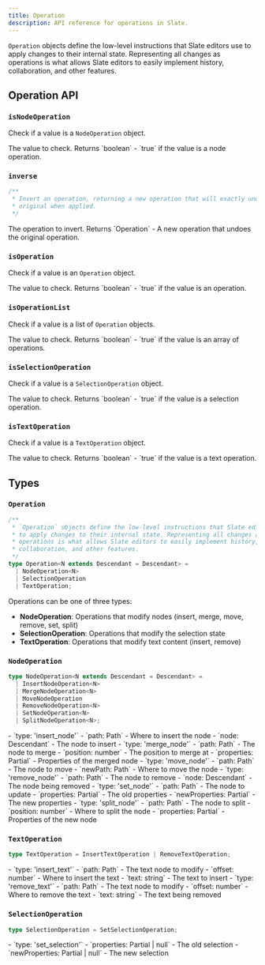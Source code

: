 ```yaml
---
title: Operation
description: API reference for operations in Slate.
---
```


`Operation` objects define the low-level instructions that Slate editors use to apply changes to their internal state. Representing all changes as operations is what allows Slate editors to easily implement history, collaboration, and other features.

## Operation API

### `isNodeOperation`

Check if a value is a `NodeOperation` object.

<APIParameters>
  <APIItem name="value" type="any">
    The value to check.
  </APIItem>
</APIParameters>

<APIReturns>
  Returns `boolean` - `true` if the value is a node operation.
</APIReturns>

### `inverse`

```ts
/**
 * Invert an operation, returning a new operation that will exactly undo the
 * original when applied.
 */
```

<APIParameters>
  <APIItem name="op" type="Operation">
    The operation to invert.
  </APIItem>
</APIParameters>

<APIReturns>
  Returns `Operation` - A new operation that undoes the original operation.
</APIReturns>

### `isOperation`

Check if a value is an `Operation` object.

<APIParameters>
  <APIItem name="value" type="any">
    The value to check.
  </APIItem>
</APIParameters>

<APIReturns>
  Returns `boolean` - `true` if the value is an operation.
</APIReturns>

### `isOperationList`

Check if a value is a list of `Operation` objects.

<APIParameters>
  <APIItem name="value" type="any">
    The value to check.
  </APIItem>
</APIParameters>

<APIReturns>
  Returns `boolean` - `true` if the value is an array of operations.
</APIReturns>

### `isSelectionOperation`

Check if a value is a `SelectionOperation` object.

<APIParameters>
  <APIItem name="value" type="any">
    The value to check.
  </APIItem>
</APIParameters>

<APIReturns>
  Returns `boolean` - `true` if the value is a selection operation.
</APIReturns>

### `isTextOperation`

Check if a value is a `TextOperation` object.

<APIParameters>
  <APIItem name="value" type="any">
    The value to check.
  </APIItem>
</APIParameters>

<APIReturns>
  Returns `boolean` - `true` if the value is a text operation.
</APIReturns>

## Types

### `Operation`

```ts
/**
 * `Operation` objects define the low-level instructions that Slate editors use
 * to apply changes to their internal state. Representing all changes as
 * operations is what allows Slate editors to easily implement history,
 * collaboration, and other features.
 */
type Operation<N extends Descendant = Descendant> =
  | NodeOperation<N>
  | SelectionOperation
  | TextOperation;
```

Operations can be one of three types:
- **NodeOperation**: Operations that modify nodes (insert, merge, move, remove, set, split)
- **SelectionOperation**: Operations that modify the selection state
- **TextOperation**: Operations that modify text content (insert, remove)

### `NodeOperation`

```ts
type NodeOperation<N extends Descendant = Descendant> =
  | InsertNodeOperation<N>
  | MergeNodeOperation<N>
  | MoveNodeOperation
  | RemoveNodeOperation<N>
  | SetNodeOperation<N>
  | SplitNodeOperation<N>;
```

<APIAttributes>
<APIItem name="InsertNodeOperation" type="object">
  - `type: 'insert_node'`
  - `path: Path` - Where to insert the node
  - `node: Descendant` - The node to insert
</APIItem>
<APIItem name="MergeNodeOperation" type="object">
  - `type: 'merge_node'`
  - `path: Path` - The node to merge
  - `position: number` - The position to merge at
  - `properties: Partial<NodeProps>` - Properties of the merged node
</APIItem>
<APIItem name="MoveNodeOperation" type="object">
  - `type: 'move_node'`
  - `path: Path` - The node to move
  - `newPath: Path` - Where to move the node
</APIItem>
<APIItem name="RemoveNodeOperation" type="object">
  - `type: 'remove_node'`
  - `path: Path` - The node to remove
  - `node: Descendant` - The node being removed
</APIItem>
<APIItem name="SetNodeOperation" type="object">
  - `type: 'set_node'`
  - `path: Path` - The node to update
  - `properties: Partial<NodeProps>` - The old properties
  - `newProperties: Partial<NodeProps>` - The new properties
</APIItem>
<APIItem name="SplitNodeOperation" type="object">
  - `type: 'split_node'`
  - `path: Path` - The node to split
  - `position: number` - Where to split the node
  - `properties: Partial<NodeProps>` - Properties of the new node
</APIItem>
</APIAttributes>

### `TextOperation`

```ts
type TextOperation = InsertTextOperation | RemoveTextOperation;
```

<APIAttributes>
<APIItem name="InsertTextOperation" type="object">
  - `type: 'insert_text'`
  - `path: Path` - The text node to modify
  - `offset: number` - Where to insert the text
  - `text: string` - The text to insert
</APIItem>
<APIItem name="RemoveTextOperation" type="object">
  - `type: 'remove_text'`
  - `path: Path` - The text node to modify
  - `offset: number` - Where to remove the text
  - `text: string` - The text being removed
</APIItem>
</APIAttributes>

### `SelectionOperation`

```ts
type SelectionOperation = SetSelectionOperation;
```

<APIAttributes>
<APIItem name="SetSelectionOperation" type="object">
  - `type: 'set_selection'`
  - `properties: Partial<TRange> | null` - The old selection
  - `newProperties: Partial<TRange> | null` - The new selection
</APIItem>
</APIAttributes>
